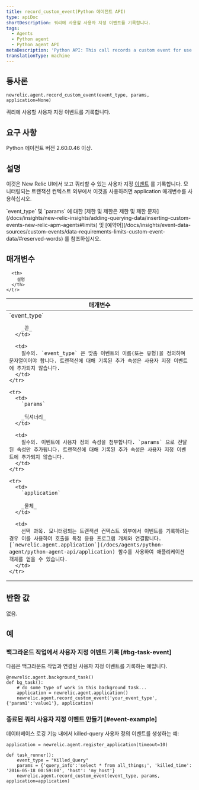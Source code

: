 ```yaml
---
title: record_custom_event(Python 에이전트 API)
type: apiDoc
shortDescription: 쿼리에 사용할 사용자 지정 이벤트를 기록합니다.
tags:
  - Agents
  - Python agent
  - Python agent API
metaDescription: 'Python API: This call records a custom event for use in querying.'
translationType: machine
---
```


## 통사론

```
newrelic.agent.record_custom_event(event_type, params, application=None)
```

쿼리에 사용할 사용자 지정 이벤트를 기록합니다.

## 요구 사항

Python 에이전트 버전 2.60.0.46 이상.

## 설명

이것은 New Relic UI에서 보고 쿼리할 수 있는 사용자 지정 [이벤트](/docs/data-analysis/metrics/analyze-your-metrics/data-collection-metric-timeslice-event-data#event-data) 를 기록합니다. 모니터링되는 트랜잭션 컨텍스트 외부에서 이것을 사용하려면 application 매개변수를 사용하십시오.

<Callout variant="important">
  `event_type` 및 `params` 에 대한 [제한 및 제한은 제한 및 제한 문자](/docs/insights/new-relic-insights/adding-querying-data/inserting-custom-events-new-relic-apm-agents#limits) 및 [예약어](/docs/insights/event-data-sources/custom-events/data-requirements-limits-custom-event-data/#reserved-words) 를 참조하십시오.
</Callout>

## 매개변수

<table>
  <thead>
    <tr>
      <th width="25%">
        매개변수
      </th>

      <th>
        설명
      </th>
    </tr>
  </thead>

  <tbody>
    <tr>
      <td>
        `event_type`

        _끈_
      </td>

      <td>
        필수의. `event_type` 은 맞춤 이벤트의 이름(또는 유형)을 정의하며 문자열이어야 합니다. 트랜잭션에 대해 기록된 추가 속성은 사용자 지정 이벤트에 추가되지 않습니다.
      </td>
    </tr>

    <tr>
      <td>
        `params`

        _딕셔너리_
      </td>

      <td>
        필수의. 이벤트에 사용자 정의 속성을 첨부합니다. `params` 으로 전달된 속성만 추가됩니다. 트랜잭션에 대해 기록된 추가 속성은 사용자 지정 이벤트에 추가되지 않습니다.
      </td>
    </tr>

    <tr>
      <td>
        `application`

        _물체_
      </td>

      <td>
        선택 과목. 모니터링되는 트랜잭션 컨텍스트 외부에서 이벤트를 기록하려는 경우 이를 사용하여 호출을 특정 응용 프로그램 개체와 연결합니다. [`newrelic.agent.application`](/docs/agents/python-agent/python-agent-api/application) 함수를 사용하여 애플리케이션 객체를 얻을 수 있습니다.
      </td>
    </tr>
  </tbody>
</table>

## 반환 값

없음.

## 예

### 백그라운드 작업에서 사용자 지정 이벤트 기록 [#bg-task-event]

다음은 백그라운드 작업과 연결된 사용자 지정 이벤트를 기록하는 예입니다.

```
@newrelic.agent.background_task() 
def bg_task(): 
	# do some type of work in this background task...
	application = newrelic.agent.application()
	newrelic.agent.record_custom_event('your_event_type', {'param1':'value1'}, application)
```

### 종료된 쿼리 사용자 지정 이벤트 만들기 [#event-example]

데이터베이스 로깅 기능 내에서 killed-query 사용자 정의 이벤트를 생성하는 예:

```
application = newrelic.agent.register_application(timeout=10)

def task_runner(): 
	event_type = "Killed_Query" 
	params = {'query_info':'select * from all_things;', 'killed_time': '2016-05-18 00:59:00', 'host': 'my_host'} 
	newrelic.agent.record_custom_event(event_type, params, application=application)
```